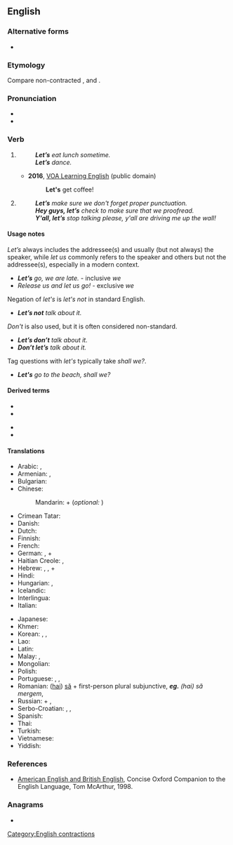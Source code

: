 {{also|lets|Lets|LETS|lēts}}
==English==

===Alternative forms===
* {{l|en|let us}} {{qualifier|dated}}

===Etymology===
{{contraction of|en|let us}} Compare non-contracted {{cog|nl|[[laat]] [[ons]]}}, {{cog|de|[[lass]] [[uns]] (speaker with one other person) / [[lasst]] uns (speaker with more other persons)}} and {{cog|sv|[[låt]] [[oss]]}}.

===Pronunciation===
* {{audio|en|en-us-let's.ogg|Audio (US)}}
* {{IPA|en|/lɛts/}}

===Verb===
{{head|en|verb}}

# {{non-gloss definition|Used to form the [[hortative]] of verbs, equivalent of the [[first-person]] plural [[imperative]] in some other languages.}}
#: '''''Let’s''' eat lunch sometime.''
#: '''''Let’s''' dance.''
#* '''2016''', [https://web.archive.org/web/20170925022505/https://learningenglish.voanews.com/a/lets-learn-english-lesson-4/3168920.html VOA Learning English] (public domain)
#*: '''Let's''' get coffee!
#*:: {{audio|en|Let's get coffee!.ogg|Audio (US)}}
# {{non-gloss definition|Used to form the [[hortative]] of verbs, equivalent of the [[second-person]] plural [[imperative]] in some other languages, chiefly instructional}}
#: '''''Let’s''' make sure we don't forget proper punctuation.''
#: '''''Hey guys, let’s''' check to make sure that we proofread.''
#: '''''Y'all, let’s''' stop talking please, y'all are driving me up the wall!''

====Usage notes====
''Let’s'' always includes the addressee(s) and usually (but not always) the speaker, while ''let us'' commonly refers to the speaker and others but not the addressee(s), especially in a modern context.
* '''''Let’s''' go, we are late.'' - inclusive ''we''
* ''Release us and let us go!'' - exclusive ''we''

Negation of ''let's'' is ''let's not'' in standard English.
* '''''Let’s not''' talk about it.''
''Don't'' is also used, but it is often considered non-standard.
* '''''Let’s don’t''' talk about it.'' {{qualifier|US}}
* '''''Don’t let’s''' talk about it.'' {{qualifier|British}}

Tag questions with ''let's'' typically take ''shall we?''.
* '''''Let's''' go to the beach, shall we?''

====Derived terms====
{{der-top}}
* {{l|en|let's go}}
* {{l|en|let's roll}}
{{der-mid}}
* {{l|en|let's say}}
* {{l|en|let's see}}
{{der-bottom}}

====Translations====
{{trans-top|let us; forming first-person plural imperative}}
* Arabic: {{t+|ar|لِـ}} {{qualifier|+ the first-person plural of the verb}}, {{t+|ar|هَيَّا}}
* Armenian: {{t+|hy|արի}}, {{t+|hy|քել}}
* Bulgarian: {{t+|bg|хайде}} {{qualifier|+ "да" + the first-person plural of the verb}}
* Chinese:
*: Mandarin: {{zh-l|我們|tr=wǒmen}} + {{qualifier|verb}} (''optional:'' {{zh-l|吧|tr=ba}})
* Crimean Tatar: {{t|crh|aydı}}
* Danish: {{t|da|lad os}}
* Dutch: {{t|nl|[[laten]] [[we]]}}
* Finnish: {{t|fi|-kaamme}}
* French: {{qualifier|expressed with the first-person plural of the verb}}
* German: {{t+|de|lassen|alt=lass/lasst uns}}, {{qualifier|expressed with the first-person plural of the verb}} + {{l|de|wir}}
* Haitian Creole: {{t|ht|annou}}, {{t|ht|ann}}
* Hebrew: {{t|he|בוא|m|tr=bo|sc=Hebr}}, {{t|he|בואי|f|tr=bo'i|sc=Hebr}}, {{t|he|בואו|p|tr=bo'u|sc=Hebr}} + {{qualifier|the first-person plural of the verb}}
* Hindi: {{qualifier|infinitive of the verb}} {{t+|hi|देना|alt=हमको ... दो}}
* Hungarian: {{t|hu|-junk}}, {{t|hu|-jünk}}
* Icelandic: {{t|is|við skulum}}
* Interlingua: {{t|ia|vamos}}
* Italian: {{qualifier|expressed with the first-person plural of the verb}}
{{trans-mid}}
* Japanese: {{qualifier|volitional form is used, e.g. -ō/-mashō}}
* Khmer: {{t|km|តស់|tr=tɑh|sc=Khmr}}
* Korean: {{t|ko|ᆸ시다}}, {{t+|ko|자}}, {{t|ko|시죠}}
* Lao: {{t-needed|lo}}
* Latin: {{qualifier|use the first person plural subjunctive of the verb after "let's"}}{{attention|la|reworded to what I think they meant, but I don't know if this is correct}}
* Malay: {{t+|ms|mari}}, {{t|ms|ayuh}}
* Mongolian: {{t|mn|-ъя|sc=Cyrl}}
* Polish: {{t|pl|-my}}
* Portuguese: {{t|pt|-emos}}, {{t|pt|-amos}}, {{t+|pt|vamos}}
* Romanian: ([[hai]]) [[să]] + first-person plural subjunctive, '''''eg.''' (hai) să mergem'', {{t+|ro|haide}}
* Russian: {{t+|ru|давать|alt=дава́й(те)}} + {{qualifier|the first-person plural of the verb}}, {{qualifier|expressed with the first-person plural of the verb}}
* Serbo-Croatian: {{t|sh|hajdemo}}, {{qualifier|slang, contraction}} {{t|sh|aj'mo}}, {{t+|sh|hajde}}
* Spanish: {{qualifier|expressed with the first-person plural subjunctive of the verb}}
* Thai: {{t|th|กันเถอะ|tr=...gan tùh|alt=...กันเถอะ}}
* Turkish: {{t+|tr|hadi}}
* Vietnamese: {{t+|vi|hãy}}
* Yiddish: {{t|yi|לאָמיר}}
{{trans-bottom}}

===References===
* [http://www.encyclopedia.com/doc/1O29-AMERICANNGLSHNDBRTSHNGLSH.html American English and British English], Concise Oxford Companion to the English Language, Tom McArthur, 1998.

===Anagrams===
* {{anagrams|en|a=elst|ELTs|LTEs|TESL|elts|lest|tels}}

[[Category:English contractions]]